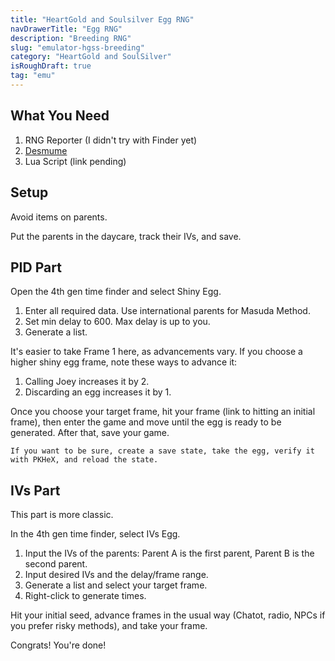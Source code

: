 ```yaml
---
title: "HeartGold and Soulsilver Egg RNG"
navDrawerTitle: "Egg RNG"
description: "Breeding RNG"
slug: "emulator-hgss-breeding"
category: "HeartGold and SoulSilver"
isRoughDraft: true
tag: "emu"
---
```


## What You Need

1. RNG Reporter (I didn't try with Finder yet)
2. [Desmume](/desmume-setup)
3. Lua Script (link pending)

## Setup

Avoid items on parents.

Put the parents in the daycare, track their IVs, and save.

## PID Part

Open the 4th gen time finder and select Shiny Egg.

1. Enter all required data. Use international parents for Masuda Method.
2. Set min delay to 600. Max delay is up to you.
3. Generate a list.

It's easier to take Frame 1 here, as advancements vary. If you choose a higher shiny egg frame, note these ways to advance it:

1. Calling Joey increases it by 2.
2. Discarding an egg increases it by 1.

Once you choose your target frame, hit your frame (link to hitting an initial frame), then enter the game and move until the egg is ready to be generated. After that, save your game.

```
If you want to be sure, create a save state, take the egg, verify it with PKHeX, and reload the state.
```

## IVs Part

This part is more classic.

In the 4th gen time finder, select IVs Egg.

1. Input the IVs of the parents: Parent A is the first parent, Parent B is the second parent.
2. Input desired IVs and the delay/frame range.
3. Generate a list and select your target frame.
4. Right-click to generate times.

Hit your initial seed, advance frames in the usual way (Chatot, radio, NPCs if you prefer risky methods), and take your frame.

Congrats! You're done!
